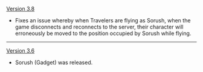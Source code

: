 {{Change History/Header}}
[[Version 3.8]]
* Fixes an issue whereby when Travelers are flying as Sorush, when the game disconnects and reconnects to the server, their character will erroneously be moved to the position occupied by Sorush while flying.
----
[[Version 3.6]]
* Sorush (Gadget) was released.